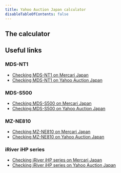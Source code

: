 ```yaml
---
title: Yahoo Auction Japan calculator
disableTableOfContents: false
---
```

## The calculator


<YahooActionJapanCalculator />

## Useful links
### MDS-NT1
- [Checking MDS-NT1 on Mercari Japan](https://jp.mercari.com/search?keyword=mds-NT1&status=on_sale&page=1)
- [Checking MDS-NT1 on Yahoo Auction Japan](https://auctions.yahoo.co.jp/search/search?va=mds+nt1)

### MDS-S500
- [Checking MDS-S500 on Mercari Japan](https://jp.mercari.com/search?keyword=mds-s500&status=on_sale&page=1)
- [Checking MDS-S500 on Yahoo Auction Japan](https://auctions.yahoo.co.jp/search/search?va=mds+s500)

### MZ-NE810
- [Checking MZ-NE810 on Mercari Japan](https://jp.mercari.com/search?keyword=mz-ne810&status=on_sale&page=1)
- [Checking MZ-NE810 on Yahoo Auction Japan](https://auctions.yahoo.co.jp/search/search?va=mz+ne810)

### iRiver iHP series
- [Checking iRiver iHP series on Mercari Japan](https://jp.mercari.com/search?keyword=iriver%20ihp&status=on_sale&page=1)
- [Checking iRiver iHP series on Yahoo Auction Japan](https://auctions.yahoo.co.jp/search/search?va=iriver+ihp)
